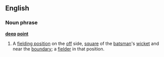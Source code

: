 ==English==
===Noun phrase===
'''[[deep]] [[point]]'''
#{{cricket}} A [[fielding position]] on the [[off]] side, [[square]] of the [[batsman]]'s [[wicket]] and near the [[boundary]]; a [[fielder]] in that position.